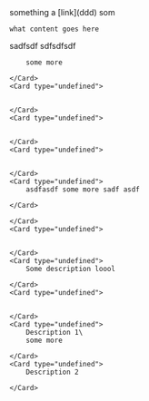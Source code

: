 
<Callout type="note">
    something a [link](ddd)

</Callout>
<Card type="undefined">
    som

    what content goes here

</Card>
sadfsdf

<CardGroup cols="2">
    <Card type="undefined">
        sdfsdfsdf

        some more

    </Card>
    <Card type="undefined">
        

    </Card>
    <Card type="undefined">
        

    </Card>
    <Card type="undefined">
        

    </Card>
    <Card type="undefined">
        asdfasdf some more sadf asdf 

    </Card>

</CardGroup>

<CardGroup cols="2">
    <Card type="undefined">
        

    </Card>
    <Card type="undefined">
        

    </Card>
    <Card type="undefined">
        Some description loool

    </Card>
    <Card type="undefined">
        

    </Card>
    <Card type="undefined">
        Description 1\
        some more 

    </Card>
    <Card type="undefined">
        Description 2

    </Card>

</CardGroup>

